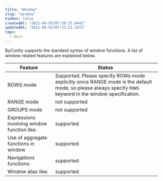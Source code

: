 ```yaml
---
title: "Window"
slug: "window"
hidden: false
createdAt: "2021-08-01T07:50:23.044Z"
updatedAt: "2021-08-01T07:52:51.347Z"
tags:
  - Docs
---
```


ByConity supports the standard syntax of window functions. A list of window related features are explained below.

| Feature                                     | Status                                                                                                                                                    |
| ------------------------------------------- | --------------------------------------------------------------------------------------------------------------------------------------------------------- |
| ROWS mode                                   | Supported. Please specify ROWs mode explicitly since RANGE mode is the default mode, so please always specify `ROWS` keyword in the window specification. |
| RANGE mode                                  | not supported                                                                                                                                             |
| GROUPS mode                                 | not supported                                                                                                                                             |
| Expressions involving window function like: | supported                                                                                                                                                 |
| Use of aggregate functions in window        | supported                                                                                                                                                 |
| Navigations functions:                      | supported                                                                                                                                                 |
| Window alias like:                          | supported                                                                                                                                                 |
